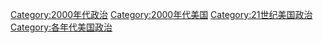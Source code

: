 [[Category:2000年代政治|Category:2000年代政治]]
[[Category:2000年代美国|Category:2000年代美国]]
[[Category:21世纪美国政治|Category:21世纪美国政治]]
[[Category:各年代美国政治|Category:各年代美国政治]]